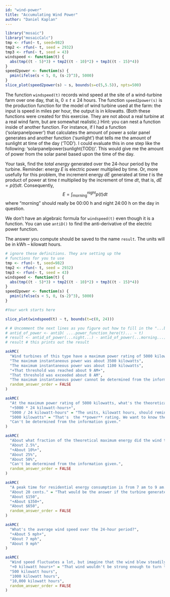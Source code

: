 ```yaml
---
id: "wind-power"
title: "Accumulating Wind Power"
author: "Daniel Kaplan"
---
```




```r
library("mosaic")
library("mosaicCalc")
tmp <- rfun(~ t, seed=982)
tmp2 <- rfun(~ t, seed = 2932)
tmp3 <- rfun(~ t, seed = 43)
windspeed <- function(t) {
  abs(tmp((t - 5)*3) + tmp2((t - 10)*2) + tmp3((t - 15)*4))
}
speed2power <- function(s) {
  pmin(ifelse(s < 5, 0, (s-2)^3), 5000)
}
slice_plot(speed2power(s) ~ s, bounds(s=c(5,5.5)), npts=500)
```

The function `windspeed(t)` records wind speed at the site of a wind-turbine farm over one day, that is, $0 \leq t \leq 24$ hours. The function `speed2power(s)` is the production function for the model of wind turbine used at the farm: the input is speed in miles per hour, the output is in kilowatts. (Both these functions were created for this exercise. They are not about a real turbine at a real wind farm, but are somewhat realistic.) Hint: you can nest a function inside of another function. For instance, if I had a function ('solarpanelpower') that calculates the amount of power a solar panel generates and another function ('sunlight') that tells me the amount of sunlight at time of the day ('TOD'). I could evaluate this in one step like the following: 'solarpanelpower(sunlight(TOD))'. This would give me the amount of power from the solar panel based upon the time of the day.

Your task, find the *total energy* generated over the 24-hour period by the turbine. Reminder: energy $E$ is electric power multiplied by time. Or, more usefully for this problem, the increment energy $dE$ generated at time $t$ is the product of power at time $t$ multiplied by the increment of time $dt$, that is, $dE = p(t) dt$. Consequently, $$E = \int_\text{morning}^\text{night} p(t) dt$$ where "morning" should really be 00:00 h and night 24:00 h on the day in question. 

We don't have an algebraic formula for `windspeed(t)` even though it is a function. You can use `antiD()` to find the anti-derivative of the electric power function. 

The answer you compute should be saved to the name `result`. The units will be in kWh -- kilowatt hours.

```r
# ignore these definitions. They are setting up the 
# functions for you to use
tmp <- rfun(~ t, seed=982)
tmp2 <- rfun(~ t, seed = 2932)
tmp3 <- rfun(~ t, seed = 43)
windspeed <- function(t) {
  abs(tmp((t - 5)*3) + tmp2((t - 10)*2) + tmp3((t - 15)*4))
}
speed2power <- function(s) {
  pmin(ifelse(s < 5, 0, (s-2)^3), 5000)
}

#Your work starts here

slice_plot(windspeed(t) ~ t, bounds(t=c(0, 24)))

# # Uncomment the next lines as you figure out how to fill in the "...blanks..."
# antid_of_power <- antiD( ....power_function_here(t)... ~ t)
# result <- antid_of_power(...night...) - antid_of_power(...morning...) 
# result # this prints out the result
```



```r
askMC(
  "Wind turbines of this type have a maximum power rating of 5000 kilowatts. Was this rating exceeded at any point during the day?",
  "The maximum instantaneous power was about 3500 kilowatts",
  "The maximum instantaneous power was about 1100 kilowatts",
  "+That threshold was reached about 9 AM+",
  "That threshold was exceeded about 8 AM",
  "The maximum instantaneous power cannot be determined from the information given.",
  random_answer_order = FALSE
)
```

```r
askMC(
  "At the maximum power rating of 5000 kilowatts, what's the theoretical maximum amount of energy produced by the turbine over a 24-hour day?",
  "+5000 * 24 kilowatt-hours+",
  "5000 / 24 kilowatt-hours" = "The units, kilowatt hours, should remind you that power is multiplied by time.",
  "5000 kilowatts" = "That's  the **power** rating. We want to know the amount of **energy**.",
  "Can't be determined from the information given."
)
```

```r
askMC(
  "About what fraction of the theoretical maximum energy did the wind turbine generate over the 24-hour period?",
  "About 2.5%",
  "+About 10%+", 
  "About 25%",
  "About 50%",
  "Can't be determined from the information given.",
  random_answer_order = FALSE
)
```

```r
askMC(
  "A peak time for residential energy consumption is from 7 am to 9 am. The price at which you can sell electrical energy to the grid operator is $0.09 per kilowatt-hour. At that price, how much would the energy produced from 7-9 am be worth?",
  "About 20 cents." = "That would be the answer if the turbine generated only 1 kilowatt of power during that period.",
  "About $150", 
  "+About $350+",
  "About $650",
  random_answer_order = FALSE
)
```

```r
askMC(
  "What's the average wind speed over the 24-hour period?",
  "+About 5 mph+",
  "About 7 mph",
  "About 9 mph"
)
```

```r
askMC(
  "Wind speed fluctuates a lot, but imagine that the wind blew steadily at the average wind speed from the previous problem. How much energy would be generated over the 24-hour period?",
  "+0 kilowatt hours+" = "That wind wouldn't be strong enough to turn the turbine.",
  "500 kilowatt hours",
  "1000 kilowatt hours",
  "10,000 kilowatt hours",
  random_answer_order = FALSE
)
```
